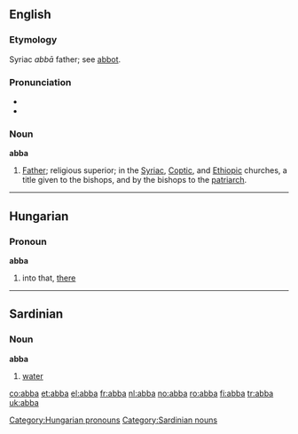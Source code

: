 ==English==
===Etymology===
Syriac ''abbā'' father; see [[abbot]].

===Pronunciation===
*{{IPA|æbə}}
*{{rhymes|æbə}}

===Noun===
'''abba'''

#[[Father]]; religious superior; in the [[Syriac]], [[Coptic]], and [[Ethiopic]] churches, a title given to the bishops, and by the bishops to the [[patriarch]].


----

==Hungarian==
===Pronoun===
'''abba'''

# into that, [[there]]

[[Category:Hungarian pronouns]]


----

==Sardinian==
===Noun===
'''abba'''

# [[water]]

[[Category:Sardinian nouns]]

[[co:abba]]
[[et:abba]]
[[el:abba]]
[[fr:abba]]
[[nl:abba]]
[[no:abba]]
[[ro:abba]]
[[fi:abba]]
[[tr:abba]]
[[uk:abba]]
